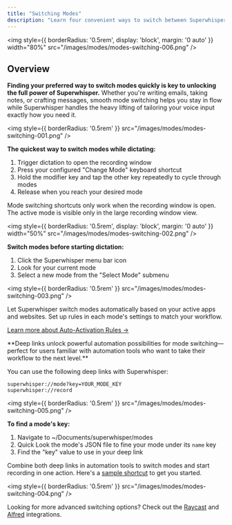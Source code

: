 ```yaml
---
title: "Switching Modes"
description: "Learn four convenient ways to switch between Superwhisper modes: keyboard shortcuts, menu bar, auto-activation rules, and deep links. Choose the method that best fits your workflow."
---
```


<img
style={{ borderRadius: '0.5rem', display: 'block', margin: '0 auto' }} width="80%"
src="/images/modes/modes-switching-006.png"
/>

## Overview
**Finding your preferred way to switch modes quickly is key to unlocking the full power of Superwhisper.** Whether you're writing emails, taking notes, or crafting messages, smooth mode switching helps you stay in flow while Superwhisper handles the heavy lifting of tailoring your voice input exactly how you need it.

<AccordionGroup>
<Accordion title="1. Keyboard Shortcut">

<img
style={{ borderRadius: '0.5rem' }}
src="/images/modes/modes-switching-001.png"
/>

**The quickest way to switch modes while dictating:**

1. Trigger dictation to open the recording window
2. Press your configured "Change Mode" keyboard shortcut
3. Hold the modifier key and tap the other key repeatedly to cycle through modes
4. Release when you reach your desired mode

<Note>Mode switching shortcuts only work when the recording window is open. The active mode is visible only in the large recording window view.</Note>
</Accordion>

<Accordion title="2. Menu Bar">

<img
style={{ borderRadius: '0.5rem', display: 'block', margin: '0 auto' }} width="50%"
src="/images/modes/modes-switching-002.png"
/>

**Switch modes before starting dictation:**

1. Click the Superwhisper menu bar icon
2. Look for your current mode
3. Select a new mode from the "Select Mode" submenu
</Accordion>

<Accordion title="3. Auto-Activation Rules">

<img
style={{ borderRadius: '0.5rem' }}
src="/images/modes/modes-switching-003.png"
/>

Let Superwhisper switch modes automatically based on your active apps and websites. Set up rules in each mode's settings to match your workflow.

[Learn more about Auto-Activation Rules →](modes#per-mode-settings)
</Accordion>

<Accordion title="4. Deep Links">
**Deep links unlock powerful automation possibilities for mode switching—perfect for users familiar with automation tools who want to take their workflow to the next level.**

You can use the following deep links with Superwhisper:
```
superwhisper://mode?key=YOUR_MODE_KEY
superwhisper://record
```
<img
style={{ borderRadius: '0.5rem' }}
src="/images/modes/modes-switching-005.png"
/>

**To find a mode's key:**
1. Navigate to ~/Documents/superwhisper/modes
2. Quick Look the mode's JSON file to fine your mode under its `name` key
3. Find the "key" value to use in your deep link

<Tip>Combine both deep links in automation tools to switch modes and start recording in one action. Here's a [sample shortcut](https://www.icloud.com/shortcuts/fbba08e7b50b42b493a5a792af6b0a6a) to get you started.</Tip>

<img
style={{ borderRadius: '0.5rem' }}
src="/images/modes/modes-switching-004.png"
/>

</Accordion>
</AccordionGroup>

<Tip>Looking for more advanced switching options? Check out the [Raycast](https://www.raycast.com/nchudleigh/superwhisper) and [Alfred](https://github.com/ognistik/alfred-superwhisper) integrations.</Tip>